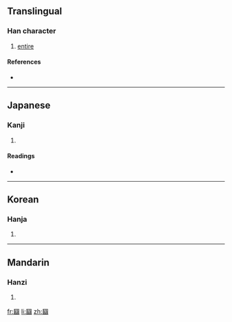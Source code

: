 ==Translingual==

===Han character===
{{Han char|rn=31|rad=囗|as=19|sn=22|four=|canj=田女火火 (WVFF)}}

# [[entire]]

====References====
* {{Han ref|kx=0221.190|dkj=04866|dj=0453.210|hdz=10727.150|uh=571D|ud=22301}}

----

==Japanese==

===Kanji===
{{ja-kanji|grade=|rs=囗19}}

# {{defn|Japanese}}

====Readings====
* {{ja-readings|on=[[らん]] (ran)|kun=[[まるい]] (marui)}}

----

==Korean==

===Hanja===
{{ko-hanja|hangeul=란|rv=ran|mr=ran}}

# {{defn|Korean}}

----

==Mandarin==

===Hanzi===
{{cmn-hanzi|pin=[[luán]] ([[luan2]]), [[tǐng]] ([[ting3]])|wg=luan<sup>2</sup>, t'ing<sup>3</sup>}}

# {{defn|Mandarin}}

[[fr:圝]]
[[li:圝]]
[[zh:圝]]